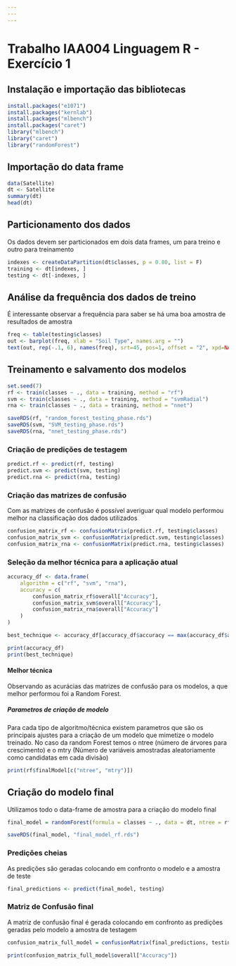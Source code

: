 ```yaml
---
---
---
```


# Trabalho IAA004 Linguagem R - Exercício 1

## Instalação e importação das bibliotecas

```r
install.packages("e1071")
install.packages("kernlab")
install.packages("mlbench")
install.packages("caret")
library("mlbench")
library("caret")
library("randomForest")


```

## Importação do data frame

```r
data(Satellite)
dt <- Satellite
summary(dt)
head(dt)
```

## Particionamento dos dados

Os dados devem ser particionados em dois data frames, um para treino e outro para treinamento

```r

indexes <- createDataPartition(dt$classes, p = 0.80, list = F)
training <- dt[indexes, ]
testing <- dt[-indexes, ]

```

## Análise da frequência dos dados de treino

É interessante observar a frequência para saber se há uma boa amostra de resultados de amostra

```r
freq <- table(testing$classes)
out <- barplot(freq, xlab = "Soil Type", names.arg = "")
text(out, rep(-.1, 6), names(freq), srt=45, pos=1, offset = "2", xpd=NA, cex=.75 )

```

## Treinamento e salvamento dos modelos

```r
set.seed(7)
rf <- train(classes ~ ., data = training, method = "rf")
svm <- train(classes ~ ., data = training, method = "svmRadial")
rna <- train(classes ~ ., data = training, method = "nnet")

saveRDS(rf, "random_forest_testing_phase.rds")
saveRDS(svm, "SVM_testing_phase.rds")
saveRDS(rna, "nnet_testing_phase.rds")

```

### Criação de predições de testagem

```r
predict.rf <- predict(rf, testing)
predict.svm <- predict(svm, testing)
predict.rna <- predict(rna, testing)
```

### Criação das matrizes de confusão

Com as matrizes de confusão é possível averiguar qual modelo performou melhor na classificação dos dados utilizados

```r
confusion_matrix_rf <- confusionMatrix(predict.rf, testing$classes)
confusion_matrix_svm <- confusionMatrix(predict.svm, testing$classes)
confusion_matrix_rna <- confusionMatrix(predict.rna, testing$classes)
```

### Seleção da melhor técnica para a aplicação atual

```r
accuracy_df <- data.frame(
    algorithm = c("rf", "svm", "rna"),
    accuracy = c(
        confusion_matrix_rf$overall["Accuracy"],
        confusion_matrix_svm$overall["Accuracy"],
        confusion_matrix_rna$overall["Accuracy"]
    )
)

best_technique <- accuracy_df[accuracy_df$accuracy == max(accuracy_df$accuracy),]

print(accuracy_df)
print(best_technique)

```

#### Melhor técnica

Observando as acurácias das matrizes de confusão para os modelos, a que melhor performou foi a Random Forest.

##### Parametros de criação de modelo

Para cada tipo de algoritmo/técnica existem parametros que são os principais ajustes para a criação de um modelo que mimetize o modelo treinado. No caso da random Forest temos o ntree (número de árvores para crescimento) e o mtry (Número de variáveis amostradas aleatoriamente como candidatas em cada divisão)

```r
print(rf$finalModel[c("ntree", "mtry")])

```

## Criação do modelo final

Utilizamos todo o data-frame de amostra para a criação do modelo final

```r
final_model = randomForest(formula = classes ~ ., data = dt, ntree = rf$finalModel$ntree, mtry = rf$finalModel$mtry, keep.forest = T)

saveRDS(final_model, "final_model_rf.rds")
```

### Predições cheias

As predições são geradas colocando em confronto o modelo e a amostra de teste

```r
final_predictions <- predict(final_model, testing)
```

### Matriz de Confusão final

A matriz de confusão final é gerada colocando em confronto as predições geradas pelo modelo a amostra de testagem

```r
confusion_matrix_full_model = confusionMatrix(final_predictions, testing$classes)

print(confusion_matrix_full_model$overall["Accuracy"])

```
